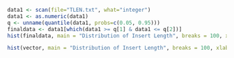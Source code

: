 ```r
data1 <- scan(file="TLEN.txt", what="integer")
data1 <- as.numeric(data1)
q <- unname(quantile(data1, probs=c(0.05, 0.95)))
finaldata <- data1[which(data1 >= q[1] & data1 <= q[2])]
hist(finaldata, main = "Distribution of Insert Length", breaks = 100, xlab = "Insert Length (bp)", xlim = c(0, 500))
```

```r
hist(vector, main = "Distribution of Insert Length", breaks = 100, xlab = "Insert Length (bp)", xlim = c(0, 500))
```







